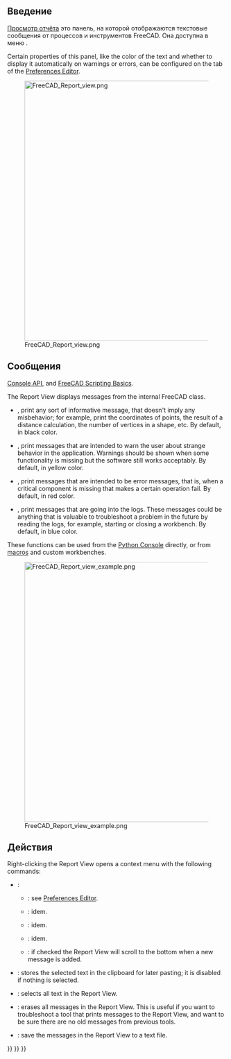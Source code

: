 <languages/>

<span id="Introduction"></span>
== Введение ==

[[Report view|Просмотр отчёта]] это панель, на которой отображаются текстовые сообщения от процессов и инструментов FreeCAD. Она доступна в меню {{MenuCommand|{{StdMenu|[[Std View Menu|Вид]]}} → Панели → Просмотр отчёта}}.

Certain properties of this panel, like the color of the text and whether to display it automatically on warnings or errors, can be configured on the {{MenuCommand|General → Report View}} tab of the [[Preferences_Editor#Report_View|Preferences Editor]].

[[File:FreeCAD_Report_view.png|600px]]

{{Caption|Просмотр отчёта, показывающий сообщения, когда FreeCAD только что запустился.}}

<span id="Messages"></span>
== Сообщения ==

{{Emphasis|See also:}} [[Console API|Console API]], and [[FreeCAD Scripting Basics|FreeCAD Scripting Basics]].

The Report View displays messages from the internal FreeCAD {{incode|Console}} class.
* {{incode|FreeCAD.Console.PrintMessage("text")}}, print any sort of informative message, that doesn't imply any misbehavior; for example, print the coordinates of points, the result of a distance calculation, the number of vertices in a shape, etc. By default, in black color.
* {{incode|FreeCAD.Console.PrintWarning("text")}}, print messages that are intended to warn the user about strange behavior in the application. Warnings should be shown when some functionality is missing but the software still works acceptably. By default, in yellow color.
* {{incode|FreeCAD.Console.PrintError("text")}}, print messages that are intended to be error messages, that is, when a critical component is missing that makes a certain operation fail. By default, in red color.
* {{incode|FreeCAD.Console.PrintLog("text")}}, print messages that are going into the logs. These messages could be anything that is valuable to troubleshoot a problem in the future by reading the logs, for example, starting or closing a workbench. By default, in blue color.

These functions can be used from the [[Python_Console|Python Console]] directly, or from [[Macros|macros]] and custom workbenches.

[[File:FreeCAD_Report_view_example.png|600px]]

{{Caption|Example messages in the Report View: a general message, a warning, an error, and a logged message.}}

<span id="Context_menu"></span>
<div class="mw-translate-fuzzy">
== Действия ==
</div>

Right-clicking the Report View opens a context menu with the following commands:
* {{MenuCommand|Options}}:
** {{MenuCommand|Display Message Types}}: see [[Preferences_Editor#Report_View|Preferences Editor]].
** {{MenuCommand|Show Report View On}}: idem.
** {{MenuCommand|Redirect Python Output}}: idem.
** {{MenuCommand|Redirect Python Errors}}: idem.
** {{MenuCommand|Go to End}}: if checked the Report View will scroll to the bottom when a new message is added.
* {{MenuCommand|Copy}}: stores the selected text in the clipboard for later pasting; it is disabled if nothing is selected.
* {{MenuCommand|Select All}}: selects all text in the Report View.
* {{MenuCommand|Clear}}: erases all messages in the Report View. This is useful if you want to troubleshoot a tool that prints messages to the Report View, and want to be sure there are no old messages from previous tools.
* {{MenuCommand|Save As…}}: save the messages in the Report View to a text file.


{{Interface navi{{#translation:}}}}
{{Std Base navi{{#translation:}}}}
{{Userdocnavi{{#translation:}}}}